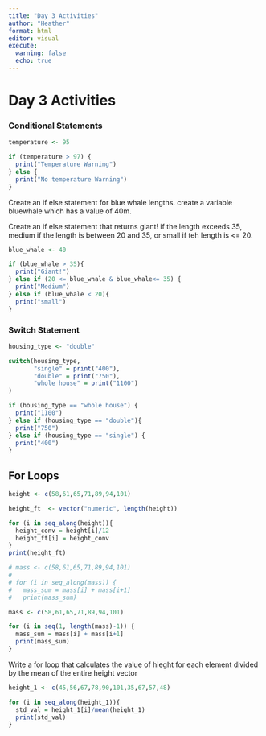 ```yaml
---
title: "Day 3 Activities"
author: "Heather"
format: html
editor: visual
execute: 
  warning: false
  echo: true
---
```


# Day 3 Activities

### Conditional Statements

```r
temperature <- 95

if (temperature > 97) {
  print("Temperature Warning")
} else {
  print("No temperature Warning")
}
```

Create an if else statement for blue whale lengths. create a variable bluewhale which has a value of 40m.

Create an if else statement that returns giant! if the length exceeds 35, medium if the length is between 20 and 35, or small if teh length is \<= 20.

```r
blue_whale <- 40

if (blue_whale > 35){
  print("Giant!")
} else if (20 <= blue_whale & blue_whale<= 35) {
  print("Medium")
} else if (blue_whale < 20){
  print("small")
}
```

### Switch Statement

```r
housing_type <- "double"

switch(housing_type,
       "single" = print("400"),
       "double" = print("750"),
       "whole house" = print("1100")
)

if (housing_type == "whole house") {
  print("1100")
} else if (housing_type == "double"){
  print("750")
} else if (housing_type == "single") {
  print("400")
}
```

## For Loops

```r
height <- c(58,61,65,71,89,94,101)

height_ft  <- vector("numeric", length(height))

for (i in seq_along(height)){
  height_conv = height[i]/12 
  height_ft[i] = height_conv
}
print(height_ft)
```

```r
# mass <- c(58,61,65,71,89,94,101)
# 
# for (i in seq_along(mass)) {
#   mass_sum = mass[i] + mass[i+1]
#   print(mass_sum)

mass <- c(58,61,65,71,89,94,101)

for (i in seq(1, length(mass)-1)) {
  mass_sum = mass[i] + mass[i+1]
  print(mass_sum)
}
```

Write a for loop that calculates the value of hieght for each element divided by the mean of the entire height vector

```r
height_1 <- c(45,56,67,78,90,101,35,67,57,48)

for (i in seq_along(height_1)){
  std_val = height_1[i]/mean(height_1)
  print(std_val)
}
```
